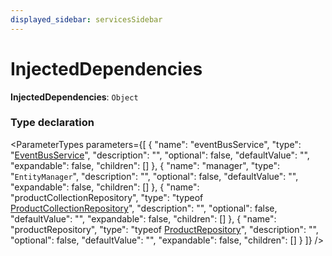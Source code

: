 ```yaml
---
displayed_sidebar: servicesSidebar
---
```



# InjectedDependencies

 **InjectedDependencies**: `Object`

### Type declaration

<ParameterTypes parameters={[
  {
    "name": "eventBusService",
    "type": "[EventBusService](../classes/EventBusService.mdx)",
    "description": "",
    "optional": false,
    "defaultValue": "",
    "expandable": false,
    "children": []
  },
  {
    "name": "manager",
    "type": "`EntityManager`",
    "description": "",
    "optional": false,
    "defaultValue": "",
    "expandable": false,
    "children": []
  },
  {
    "name": "productCollectionRepository",
    "type": "typeof [ProductCollectionRepository](../index.md#productcollectionrepository)",
    "description": "",
    "optional": false,
    "defaultValue": "",
    "expandable": false,
    "children": []
  },
  {
    "name": "productRepository",
    "type": "typeof [ProductRepository](../index.md#productrepository)",
    "description": "",
    "optional": false,
    "defaultValue": "",
    "expandable": false,
    "children": []
  }
]} />
